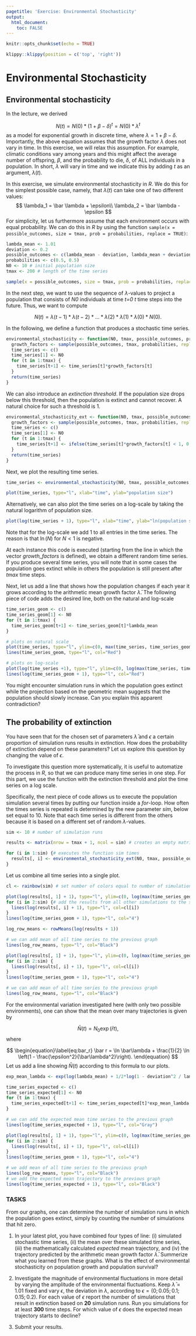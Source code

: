 ```yaml
---
pagetitle: 'Exercise: Environmental Stochasticity'
output: 
  html_document:
    toc: FALSE
---
```


```r
knitr::opts_chunk$set(echo = TRUE)
```

```r
klippy::klippy(position = c('top', 'right'))
```

<!--
Implement to improvements to the below code.
(i) Draw the random values for lambda inside the for loop, that is one new value at each iteration of the loop. I think this is more intuitive.
(ii) Use the "<<-" command to export time series produced by a function directly to the global environment. This should slightly simplify the code.
-->

# Environmental Stochasticity {.tabset}

## Environmental stochasticity

In the lecture, we derived

$$
N(t)=N(0)*(1+\beta-\delta)^t=N(0)*\lambda^t
$$
as a model for exponential growth in discrete time, where $\lambda = 1 + \beta - \delta$.
<!--If the population size is sufficiently large, this becomes a deterministic model because the number of offspring produced, *B*, and the number of individuals dying, *D*, at any time step will be very close to the expected values $N(t)\beta$ and $N(t)\delta$, respectively. This is due to the [law of large numbers](https://en.wikipedia.org/wiki/Law_of_large_numbers). We will investigate the effect of *demographic stochasticity* as it occurs in small populations in a later exercise.-->
Importantly, the above equation assumes that the growth factor $\lambda$ does not vary in time. In this exercise, we will relax this assumption. For example, climatic conditions vary among years and this might affect the average number of offspring, $\beta$, and the probability to die, $\delta$, of ALL individuals in a population. In short, $\lambda$ will vary in time and we indicate this by adding $t$ as an argument, $\lambda(t)$.

In this exercise, we simulate environmental stochasticity in *R*. We do this for the simplest possible case, namely, that $\lambda(t)$ can take one of two different values:
$$
\lambda_1 = \bar \lambda + \epsilon\\
\lambda_2 = \bar \lambda - \epsilon
$$
For simplicity, let us furthermore assume that each environment occurs with equal probability. We can do this in *R* by using the function ```sample(x = possible_outcomes, size = tmax, prob = probabilities, replace = TRUE)```:

```r
lambda_mean <- 1.01
deviation <- 0.2
possible_outcomes <- c(lambda_mean - deviation, lambda_mean + deviation)
probabilities <- c(0.5, 0.5)
N0 <- 10 # initial population size
tmax <- 200 # length of the time series

sample(x = possible_outcomes, size = tmax, prob = probabilities, replace = TRUE) # produces a vector of tmax random numbers taking the value 0.51  1.51
```

In the next step, we want to use the sequence of $\lambda$-values to project a population that consists of *N0* individuals at time  *t=0* *t* time steps into the future. Thus, we want to compute

$$
N(t)=\lambda(t-1)*\lambda(t-2)*\ldots*\lambda(2)*\lambda(1)*\lambda(0)*N(0).
$$

In the following, we define a function that produces a stochastic time series.

```r
environmental_stochasticity <- function(N0, tmax, possible_outcomes, probabilities) {
  growth_factors <- sample(possible_outcomes, tmax, probabilities, replace = TRUE)
  time_series <- c()
  time_series[1] <- N0
  for (t in 1:tmax) {
    time_series[t+1] <- time_series[t]*growth_factors[t]
  }
  return(time_series)
}
```

We can also introduce an *extinction threshold*. If the population size drops below this threshold, then the population is extinct and cannot recover. A natural choice for such a threshold is 1.

```r
environmental_stochasticity_ext <- function(N0, tmax, possible_outcomes, probabilities) {
  growth_factors <- sample(possible_outcomes, tmax, probabilities, replace = TRUE)
  time_series <- c()
  time_series[1] <- N0
  for (t in 1:tmax) {
    time_series[t+1] <- ifelse(time_series[t]*growth_factors[t] < 1, 0, time_series[t]*growth_factors[t]) # sets the population vector to 0 in case N drops below 1
  }
  return(time_series)
}
```

Next, we plot the resulting time series.

```r
time_series <- environmental_stochasticity(N0, tmax, possible_outcomes, probabilities) # runs the function

plot(time_series, type="l", xlab="time", ylab="population size")
```

Alternatively, we can also plot the time series on a log-scale by taking the natural logarithm of population size.

```r
plot(log(time_series + 1), type="l", xlab="time", ylab="ln(population size)")
```

Note that for the log-scale we add 1 to all entries in the time series. The reason is that $\ln(N)$ for $N<1$ is negative.

At each instance this code is executed (starting from the line in which the vector *growth_factors* is defined), we obtain a different random time series. If you produce several time series, you will note that in some cases the population goes extinct while in others the population is still present after *tmax* time steps.

Next, let us add a line that shows how the population changes if each year it grows according to the arithmetic mean growth factor $\bar\lambda$. The following piece of code adds the desired line, both on the natural and log-scale

```r
time_series_geom <- c()
time_series_geom[1] <- N0
for (t in 1:tmax) {
  time_series_geom[t+1] <- time_series_geom[t]*lambda_mean
}

# plots on natural scale
plot(time_series, type="l", ylim=c(0, max(time_series, time_series_geom)), xlab="time", ylab="population size")
lines(time_series_geom, type="l", col="Red")

# plots on log-scale
plot(log(time_series +1), type="l", ylim=c(0, log(max(time_series, time_series_geom))), xlab="time", ylab="ln(population size)")
lines(log(time_series_geom + 1), type="l", col="Red")
```

You might encounter simulation runs in which the population goes extinct while the projection based on the geometric mean suggests that the population should slowly increase. Can you explain this apparent contradiction?

## The probability of extinction

You have seen that for the chosen set of parameters $\bar \lambda$ and $\epsilon$ a certain proportion of simulation runs results in extinction. How does the probability of extinction depend on these parameters? Let us explore this question by changing the value of $\epsilon$.

To investigate this question more systematically, it is useful to automatize the process in *R*, so that we can produce many time series in one step. For this part, we use the function with the extinction threshold and plot the time series on a log scale.

Specifically, the next piece of code allows us to execute the population simulation several times by putting our function inside a *for*-loop. How often the times series is repeated is determined by the new parameter *sim*, below set equal to 10. Note that each time series is different from the others because it is based on a different set of random $\lambda$-values. 

```r
sim <- 10 # number of simulation runs

results <- matrix(nrow = tmax + 1, ncol = sim) # creates an empty matrix with n+1 rows and sim columns in which we will store the time series

for (i in 1:sim) {# executes the function sim times
  results[, i] <- environmental_stochasticity_ext(N0, tmax, possible_outcomes, probabilities) # produces a time series and stores it in the jth column of the matrix results
}
```

Let us combine all time series into a single plot.

```r
cl <- rainbow(sim) # set number of colors equal to number of simulations

plot(log(results[, 1] + 1), type="l", ylim=c(0, log(max(time_series_geom, results))), col=cl[1], xlab="time", ylab="ln(population size)") # plot the result from the first simulation
for (i in 2:sim) {# add the results from all other simulations to the same graph
  lines(log(results[, i] + 1), type="l", col=cl[i])
}
lines(log(time_series_geom + 1), type="l", col="4")
```


```r
log_row_means <- rowMeans(log(results + 1))

# we can add mean of all time series to the previous graph
lines(log_row_means, type="l", col="Black")
```

```r
plot(log(results[, 1] + 1), type="l", ylim=c(0, log(max(time_series_geom, results) + 1)), col=cl[1], xlab="time", ylab="ln(population size)")
for (i in 2:sim) {
  lines(log(results[, i] + 1), type="l", col=cl[i])
}
lines(log(time_series_geom + 1), type="l", col="4")

# we can add mean of all time series to the previous graph
lines(log_row_means, type="l", col="Black")
```

For the environmental variation investigated here (with only two possible environments), one can show that the mean over many trajectories is given by

$$
\begin{equation}
\bar N(t) = N_0 \exp(\bar r t),
\end{equation}
$$
where

$$
\begin{equation}\label{eq:bar_r}
\bar r = \ln \bar\lambda + \frac{1}{2} \ln \left(1 - \frac{\epsilon^2}{\bar\lambda^2}\right).
\end{equation}
$$
Let us add a line showing $\bar N(t)$ according to this formula to our plots.

```r
exp_mean_lambda <- exp(log(lambda_mean) + 1/2*log(1 - deviation^2 / lambda_mean^2)) # exponential of the formula in the above equation

time_series_expected <- c()
time_series_expected[1] <- N0
for (t in 1:tmax) {
  time_series_expected[t+1] <- time_series_expected[t]*exp_mean_lambda
}

# we can add the expected mean time series to the previous graph
lines(log(time_series_expected + 1), type="l", col="Gray")
```

```r
plot(log(results[, 1] + 1), type="l", ylim=c(0, log(max(time_series_geom, results))), col=cl[1], xlab="time", ylab="ln(population size)")
for (i in 2:sim) {
  lines(log(results[, i] + 1), type="l", col=cl[i])
}
lines(log(time_series_geom + 1), type="l", col="4")

# we add mean of all time series to the previous graph
lines(log_row_means, type="l", col="Black")
# we add the expected mean trajectory to the previous graph
lines(log(time_series_expected + 1), type="l", col="Black")
```

### TASKS

From our graphs, one can determine the number of simulation runs in which the population goes extinct, simply by counting the number of simulations that hit zero.

  (1)
  In your latest plot, you have combined four types of line: (i) simulated stochastic time series, (ii) the mean over these simulated time series, (iii) the mathematically calculated *expected* mean trajectory, and (iv) the trajectory predicted by the arithmetic mean growth factor $\bar\lambda$.
Summerize what you learned from these graphs. What is the effect of environmental stochasticity on population growth and population survival?
  
  (2)
  Investigate the magnitude of environmental fluctuations in more detail by varying the amplitude of the environmental fluctuations. Keep $\bar \lambda = 1.01$ fixed and vary $\epsilon$, the deviation in $\lambda$, according to
$\epsilon = (0; 0.05; 0.1; 0.15; 0.2)$.
For each value of $\epsilon$ report the number of simulations that result in extinction based on **20** simulation runs. Run you simulations for at least **300** time steps.
For which value of $\epsilon$ does the expected mean trajectory starts to decline?

  (3)
Submit your results.

